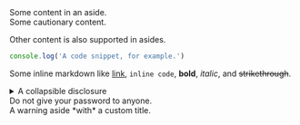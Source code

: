 


<Aside>Some content in an aside.</Aside>

<Aside type="caution">Some cautionary content.</Aside>

<Aside type="tip">

Other content is also supported in asides.

```js
console.log('A code snippet, for example.')
```

Some inline markdown like [link](https://example.com), `inline code`, **bold**, *italic*, and ~~strikethrough~~.

<details>
<summary>A collapsible disclosure</summary>

Some collapsible content.

</details>

</Aside>

<Aside type="danger">Do not give your password to anyone.</Aside>

<Aside type="danger" title="Watch out!">A warning aside *with* a custom title.</Aside>
